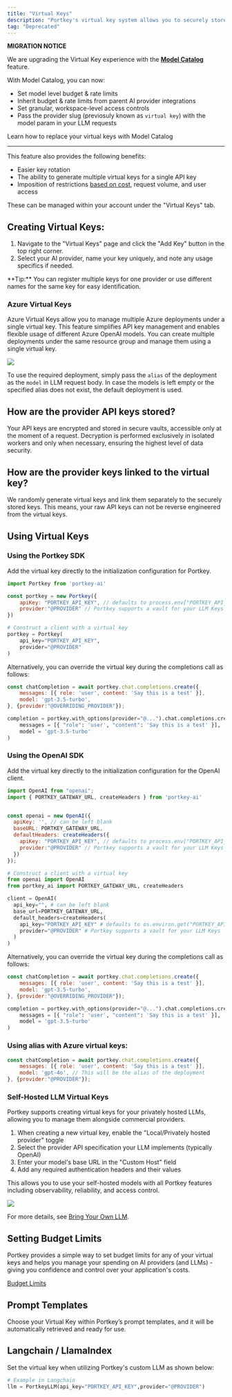 ```yaml
---
title: "Virtual Keys"
description: "Portkey's virtual key system allows you to securely store your LLM API keys in our vault, utilizing a unique virtual identifier to streamline API key management."
tag: "Deprecated"
---
```


<Warning>
<b> MIGRATION NOTICE </b>

We are upgrading the Virtual Key experience with the <b>[Model Catalog](/support/upgrade-to-model-catalog)</b> feature.

With Model Catalog, you can now:
- Set model level budget & rate limits
- Inherit budget & rate limits from parent AI provider integrations
- Set granular, workspace-level access controls
- Pass the provider slug (previosuly known as `virtual key`) with the model param in your LLM requests
</Warning>

<CardGroup cols={2}>
<Card icon="book" title="Upgrade to Model Catalog" href="/support/upgrade-to-model-catalog">Learn how to replace your virtual keys with Model Catalog</Card>
</CardGroup>

---

This feature also provides the following benefits:

* Easier key rotation
* The ability to generate multiple virtual keys for a single API key
* Imposition of restrictions [based on cost](/product/ai-gateway/virtual-keys/budget-limits), request volume, and user access

These can be managed within your account under the "Virtual Keys" tab.

## Creating Virtual Keys:

1. Navigate to the "Virtual Keys" page and click the "Add Key" button in the top right corner.
2. Select your AI provider, name your key uniquely, and note any usage specifics if needed.

<Info>
    **Tip:** You can register multiple keys for one provider or use different names for the same key for easy identification.
</Info>

### Azure Virtual Keys
Azure Virtual Keys allow you to manage multiple Azure deployments under a single virtual key. This feature simplifies API key management and enables flexible usage of different Azure OpenAI models.
You can create multiple deployments under the same resource group and manage them using a single virtual key.

<Frame caption="Configure Multiple Azure Deployments">
  <img src="/images/product/azure-vk.png"/>
</Frame>

To use the required deployment, simply pass the `alias` of the deployment as the `model` in LLM request body. In case the models is left empty or the  specified alias does not exist, the default deployment is used.


## How are the provider API keys stored?

Your API keys are encrypted and stored in secure vaults, accessible only at the moment of a request. Decryption is performed exclusively in isolated workers and only when necessary, ensuring the highest level of data security.

## How are the provider keys linked to the virtual key?

We randomly generate virtual keys and link them separately to the securely stored keys. This means, your raw API keys can not be reverse engineered from the virtual keys.

## Using Virtual Keys

### Using the Portkey SDK

Add the virtual key directly to the initialization configuration for Portkey.
<Tabs>
  <Tab title="NodeJS">

```js
import Portkey from 'portkey-ai'

const portkey = new Portkey({
    apiKey: "PORTKEY_API_KEY", // defaults to process.env["PORTKEY_API_KEY"]
    provider:"@PROVIDER" // Portkey supports a vault for your LLM Keys
})
```
  </Tab>
  <Tab title="Python">

```py
# Construct a client with a virtual key
portkey = Portkey(
    api_key="PORTKEY_API_KEY",
    provider="@PROVIDER"
)
```
  </Tab>
</Tabs>

Alternatively, you can override the virtual key during the completions call as follows:

<Tabs>
  <Tab title="NodeJS SDK">

```js
const chatCompletion = await portkey.chat.completions.create({
    messages: [{ role: 'user', content: 'Say this is a test' }],
    model: 'gpt-3.5-turbo',
}, {provider:"@OVERRIDING_PROVIDER"});
```
  </Tab>
  <Tab title="Python SDK">

```py
completion = portkey.with_options(provider="@...").chat.completions.create(
    messages = [{ "role": 'user', "content": 'Say this is a test' }],
    model = 'gpt-3.5-turbo'
)
```
  </Tab>
</Tabs>

### Using the OpenAI SDK

Add the virtual key directly to the initialization configuration for the OpenAI client.
<Tabs>
  <Tab title="NodeJS">

```js
import OpenAI from "openai";
import { PORTKEY_GATEWAY_URL, createHeaders } from 'portkey-ai'


const openai = new OpenAI({
  apiKey: '', // can be left blank
  baseURL: PORTKEY_GATEWAY_URL,
  defaultHeaders: createHeaders({
    apiKey: "PORTKEY_API_KEY", // defaults to process.env["PORTKEY_API_KEY"]
    provider:"@PROVIDER" // Portkey supports a vault for your LLM Keys
  })
});
```
  </Tab>
  <Tab title="Python">

```py
# Construct a client with a virtual key
from openai import OpenAI
from portkey_ai import PORTKEY_GATEWAY_URL, createHeaders

client = OpenAI(
  api_key="", # can be left blank
  base_url=PORTKEY_GATEWAY_URL,
  default_headers=createHeaders(
    api_key="PORTKEY_API_KEY" # defaults to os.environ.get("PORTKEY_API_KEY")
    provider="@PROVIDER" # Portkey supports a vault for your LLM Keys
  )
)
```
  </Tab>
</Tabs>

Alternatively, you can override the virtual key during the completions call as follows:

<Tabs>
  <Tab title="NodeJS SDK">

```js
const chatCompletion = await portkey.chat.completions.create({
    messages: [{ role: 'user', content: 'Say this is a test' }],
    model: 'gpt-3.5-turbo',
}, {provider:"@OVERRIDING_PROVIDER"});
```
  </Tab>
  <Tab title="Python SDK">

```py
completion = portkey.with_options(provider="@...").chat.completions.create(
    messages = [{ "role": 'user', "content": 'Say this is a test' }],
    model = 'gpt-3.5-turbo'
)
```
  </Tab>
</Tabs>

### Using alias with Azure virtual keys:

```js
const chatCompletion = await portkey.chat.completions.create({
    messages: [{ role: 'user', content: 'Say this is a test' }],
    model: 'gpt-4o', // This will be the alias of the deployment
}, {provider:"@PROVIDER"});
```


### Self-Hosted LLM Virtual Keys

Portkey supports creating virtual keys for your privately hosted LLMs, allowing you to manage them alongside commercial providers.

1. When creating a new virtual key, enable the "Local/Privately hosted provider" toggle
2. Select the provider API specification your LLM implements (typically OpenAI)
3. Enter your model's base URL in the "Custom Host" field
4. Add any required authentication headers and their values

This allows you to use your self-hosted models with all Portkey features including observability, reliability, and access control.

<Frame caption="Configure Self-Hosted LLM">
  <img src="/images/private-llm.png"/>
</Frame>

For more details, see [Bring Your Own LLM](/product/ai-gateway/byollm).

## Setting Budget Limits

Portkey provides a simple way to set budget limits for any of your virtual keys and helps you manage your spending on AI providers (and LLMs) - giving you confidence and control over your application's costs.

[Budget Limits](/product/ai-gateway/virtual-keys/budget-limits)

## Prompt Templates

Choose your Virtual Key within Portkey’s prompt templates, and it will be automatically retrieved and ready for use.

## Langchain / LlamaIndex

Set the virtual key when utilizing Portkey's custom LLM as shown below:

```py
# Example in Langchain
llm = PortkeyLLM(api_key="PORTKEY_API_KEY",provider="@PROVIDER")
```
